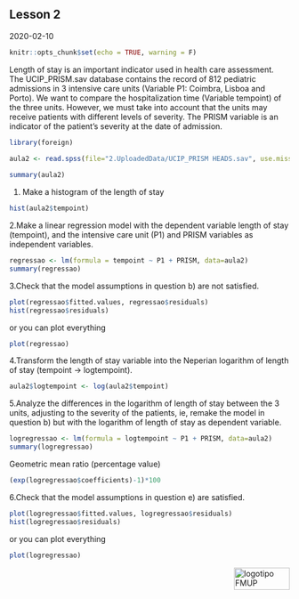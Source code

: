 ## Lesson 2

2020-02-10

```r
knitr::opts_chunk$set(echo = TRUE, warning = F)
```

Length of stay is an important indicator used in health care assessment. The UCIP_PRISM.sav database contains the record of 812 pediatric admissions in 3 intensive care units (Variable P1: Coimbra, Lisboa and Porto). We want to compare the hospitalization time (Variable tempoint) of the three units. However, we must take into account that the units may receive patients with different levels of severity. The PRISM variable is an indicator of the patient's severity at the date of admission.

```r
library(foreign)

aula2 <- read.spss(file="2.UploadedData/UCIP_PRISM HEADS.sav", use.missing=TRUE)
	
summary(aula2)

```

1. Make a histogram of the length of stay
```r

hist(aula2$tempoint)
```

2.Make a linear regression model with the dependent variable length of stay (tempoint), and the intensive care unit (P1) and PRISM variables as independent variables.
```r
regressao <- lm(formula = tempoint ~ P1 + PRISM, data=aula2)
summary(regressao)
```

3.Check that the model assumptions in question b) are not satisfied.
```r
plot(regressao$fitted.values, regressao$residuals)
hist(regressao$residuals)
```

or you can plot everything
```r
plot(regressao)
```

4.Transform the length of stay variable into the Neperian logarithm of length of stay (tempoint -> logtempoint).
```r
aula2$logtempoint <- log(aula2$tempoint)
```

5.Analyze the differences in the logarithm of length of stay between the 3 units, adjusting to the severity of the patients, ie, remake the model in question b) but with the logarithm of length of stay as dependent variable.
```r
logregressao <- lm(formula = logtempoint ~ P1 + PRISM, data=aula2)
summary(logregressao)
```

Geometric mean ratio (percentage value)
```r
(exp(logregressao$coefficients)-1)*100
```

6.Check that the model assumptions in question e) are satisfied.
```r
plot(logregressao$fitted.values, logregressao$residuals)
hist(logregressao$residuals)
```

or you can plot everything
```r
plot(logregressao)
```

<img src="images/logoFMUP.png" alt="logotipo FMUP" style="width:100px;height:40px;" align="right">
